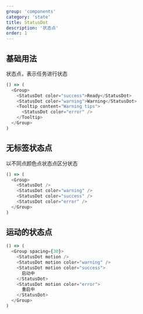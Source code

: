 ```yaml
---
group: 'components'
category: 'state'
title: StatusDot
description: '状态点'
order: 1
---
```


## 基础用法

状态点，表示任务进行状态

```js live=true
() => (
  <Group>
    <StatusDot color="success">Ready</StatusDot>
    <StatusDot color="warning">Warning</StatusDot>
    <Tooltip content="Warning tips">
      <StatusDot color="error" />
    </Tooltip>
  </Group>
)
```

## 无标签状态点

以不同点颜色点状态点区分状态

```js live=true
() => (
  <Group>
    <StatusDot />
    <StatusDot color="warning" />
    <StatusDot color="success" />
    <StatusDot color="error" />
  </Group>
)
```

## 运动的状态点

```js live=true
() => (
  <Group spacing={30}>
    <StatusDot motion />
    <StatusDot motion color="warning" />
    <StatusDot motion color="success">
      启动中
    </StatusDot>
    <StatusDot motion color="error">
      重启中
    </StatusDot>
  </Group>
)
```

